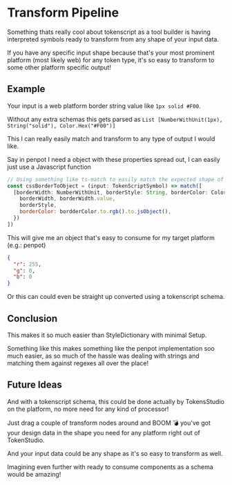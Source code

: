 # Transform Pipeline

Something thats really cool about tokenscript as a tool builder is having interpreted symbols ready to transform from any shape of your input data.

If you have any specific input shape because that's your most prominent platform (most likely web) for any token type, it's so easy to transform to some other platform specific output!

## Example

Your input is a web platform border string value like `1px solid #F00`.

Without any extra schemas this gets parsed as `List [NumberWithUnit(1px),  String("solid"), Color.Hex("#F00")]`

This I can really easily match and transform to any type of output I would like.

Say in penpot I need a object with these properties spread out, I can easily just use a Javascript function

```javascript
// Using something like ts-match to easily match the expected shape of input data
const cssBorderToObject = (input: TokenScriptSymbol) => match([
  [borderWidth: NumberWithUnit, borderStyle: String, borderColor: Color] => ({
    borderWidth, borderWidth.value,
    borderStyle,
    borderColor: bordderColor.to.rgb().to.jsObject(),
  })
])
```

This will give me an object that's easy to consume for my target platform (e.g.: penpot)

```json
{
  "r": 255,
  "g": 0,
  "b": 0
}
```

Or this can could even be straight up converted using a tokenscript schema.

## Conclusion

This makes it so much easier than StyleDictionary with minimal Setup.

Something like this makes something like the penpot implementation soo much easier, as so much of the hassle was dealing with strings and matching them against regexes all over the place!

## Future Ideas

And with a tokenscript schema, this could be done actually by TokensStudio on the platform, no more need for any kind of processor! 

Just drag a couple of transform nodes around and BOOM 💣 you've got your design data in the shape you need for any platform right out of TokenStudio.

And your input data could be any shape as it's so easy to transform as well.

Imagining even further with ready to consume components as a schema would be amazing!
